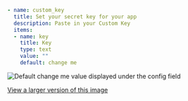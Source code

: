 ```yaml
- name: custom_key
  title: Set your secret key for your app
  description: Paste in your Custom Key
  items:
  - name: key
    title: Key
    type: text
    value: ""
    default: change me   
```
![Default change me value displayed under the config field](/images/config-default.png)

[View a larger version of this image](/images/config-default.png)